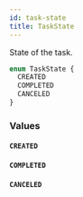 ```yaml
---
id: task-state
title: TaskState
---
```



State of the task.


```graphql
enum TaskState {
  CREATED
  COMPLETED
  CANCELED
}
```


### Values

#### `CREATED` 




#### `COMPLETED` 




#### `CANCELED` 






